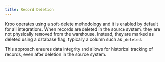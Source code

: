 ```yaml
---
title: Record Deletion
---
```


Kroo operates using a soft-delete methodology and it is enabled by default for all integrations. When records are deleted in the source system, they are not physically removed from the warehouse. Instead, they are marked as deleted using a database flag, typically a column such as `_deleted`.

This approach ensures data integrity and allows for historical tracking of records, even after deletion in the source system.
